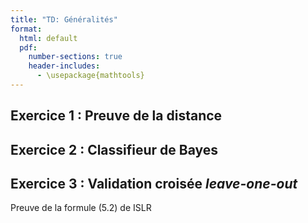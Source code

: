 ```yaml
--- 
title: "TD: Généralités"
format:
  html: default
  pdf: 
    number-sections: true
    header-includes:
      - \usepackage{mathtools} 
---
```



## Exercice 1 : Preuve de la distance 

## Exercice 2 : Classifieur de Bayes

## Exercice 3 : Validation croisée *leave-one-out*

Preuve de la formule (5.2) de ISLR
